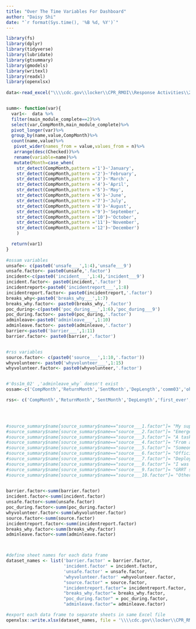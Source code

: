 ---
title: "Over The Time Variables For Dashboard"
author: "Daisy Shi"
date: "`r format(Sys.time(), '%B %d, %Y')`"
---
```{r, output=TRUE,echo=FALSE, warning=FALSE,message=FALSE}
library(fs)
library(dplyr)
library(tidyverse)
library(lubridate)
library(gtsummary)
library(gmodels)
library(writexl)
library(readxl)
library(openxlsx)
 
data<-read_excel("\\\\cdc.gov\\locker\\CPR_RMOI\\Response Activities\\2019 nCoV\\Evaluation Team\\Dashboard\\Data Output\\main_data_dashboard_MostUpdated.xlsx")


summ<- function(var){
  var1<-  data %>% 
  filter(main_module_complete==2)%>%
  select(var,CompMonth,main_module_complete)%>%
  pivot_longer(var)%>%
  group_by(name,value,CompMonth)%>%
  count(name,value)%>%
   pivot_wider(names_from = value,values_from = n)%>%
   arrange(desc(Checked))%>%
   rename(variable=name)%>%
   mutate(Month=case_when(
    str_detect(CompMonth,pattern ='1')~'January',
    str_detect(CompMonth,pattern ='2')~'February',
    str_detect(CompMonth,pattern ='3')~'March',
    str_detect(CompMonth,pattern ='4')~'April',
    str_detect(CompMonth,pattern ='5')~'May',
    str_detect(CompMonth,pattern ='6')~'June',
    str_detect(CompMonth,pattern ='7')~'July',
    str_detect(CompMonth,pattern ='8')~'August',
    str_detect(CompMonth,pattern ='9')~'September',
    str_detect(CompMonth,pattern ='10')~'October',
    str_detect(CompMonth,pattern ='11')~'November',
    str_detect(CompMonth,pattern ='12')~'December')
    )

  return(var1) 
}
  
#ossam variables
unsafe<- c(paste0('unsafe___',1:4),'unsafe___9')
unsafe.factor<- paste0(unsafe,'.factor')
incident<-c(paste0('incident___',1:4),'incident___9')
incident.factor<- paste0(incident,'.factor')
incidentreport<-paste0('incidentreport___',1:8)
incidentreport.factor<- paste0(incidentreport,'.factor')
breaks_why<-paste0('breaks_why___',1:7)
breaks_why.factor<- paste0(breaks_why,'.factor')
poc_during<-c(paste0('poc_during___',1:6),'poc_during___9')
poc_during.factor<- paste0(poc_during,'.factor')
adminleave<-paste0('adminleave___',1:10)
adminleave.factor<- paste0(adminleave,'.factor')
barrier<-paste0('barrier___',1:11)
barrier.factor<- paste0(barrier,'.factor')


#rss variables
source.factor<- c(paste0('source___',1:10,'.factor'))
whyvolunteer<- paste0('whyvolunteer___',1:15)
whyvolunteer.factor<- paste0(whyvolunteer,'.factor')


#'0ss1m_02' ,'adminleave_why` doesn't exist
ossam<-c('CompMonth','ReturnMonth','SentMonth','DepLength','comm03','ohs02','ohs02.factor','ohs03','ra01','ra01.factor',	 'ra02',	 'ra03',	 'predepinfo_eoc',	 'predepinfo_field','workhour','workload',	 'hrs_home','hrs_home.factor',	'pt01','pt01.factor',	 'pt02',	 'pt03',	 'pt04', 'pt05',	 'team02','team02.factor',	 'hlthprep','hlthprep.factor','unsafe_open',	 'exposure',	'exposure.factor', 'incidentaddress',	'incidentaddress.factor', 'stress_overall','stress_overall.factor','stress01.factor',	 'stress01',	 'stress02',	 'stress03',	 'stress04','stress05',	 'stress06',	 'stress07',	 'stress08',	 'healthksa01','healthksa01.factor',	 'healthksa02',	 'healthksa03',	 'healthksa04',	 'healthksa05',	 'healthksa06',	 'healthksa07',	 'ossam01','ossam01.factor','ossam02','ossam02.factor','hlthprep_missing',	 'workhealth',	'workhealth.factor', 'breaks','breaks.factor',	 'breaks_why_other', 'agency01',	'agency01.factor', 'agency02',	 'agency03',	 'agency04', 'appreciated','appreciated.factor', 'adminreject_why',unsafe.factor,unsafe,incident,incident.factor,incidentreport,incidentreport.factor,breaks_why,breaks_why.factor,poc_during,poc_during.factor,adminleave,adminleave.factor,barrier,barrier.factor)

rss<- c('CompMonth','ReturnMonth','SentMonth','DepLength','first_ever','first_ever.factor',	'first_covid','first_covid.factor','first_tf','first_tf.factor',	'approach',	source,	'source_other',	'emercoord',	'timeonresponse',	'extend',whyvolunteer,	whyvolunteer.factor,	'whyvolunteer_other',	'travel_where',	'travel_where.factor',	'travel06','travel06.factor',		'travel05',		'travel05.factor','travel03','travel03.factor',	'travel04','travel04.factor',	'equipserv',	'equip01',	'erf01',	'erf02',	'eq_how',	'eq_rate',	'eq_timely',	'eq_pickup',	'eq_return',	'eq_qul',	'eq_received',	'equip',	'eq_needed',	'eq_requested',	'ppe01',	'ppe02',	'ppe03',	'ppe_issues',	'equip_open',	'notification',	'poc_pre','poc_pre.factor',	'emails01',	'emails02',	'dipl01',	'dipl02',	'dipl03',	'predepinfo_eoc',	'predepinfo_field',	'jobdescr01',	'jobdescr01',	poc_during,	poc_during.factor,'depagain_covid',	barrier,barrier.factor)
 



#source_summary$name[source_summary$name=="source___1.factor"]= "My supervisor"
#source_summary$name[source_summary$name=="source___2.factor"]= "Emergency Coordinator recommended it"
#source_summary$name[source_summary$name=="source___3.factor"]= "A taskforce approached me"
#source_summary$name[source_summary$name=="source___4.factor"]= "From a friend or colleague"
#source_summary$name[source_summary$name=="source___5.factor"]= "Someone in the EOC or taskforce" 
#source_summary$name[source_summary$name=="source___6.factor"]= "Official CDC or EOC email soliciting volunteers"
#source_summary$name[source_summary$name=="source___7.factor"]= "DeployCDC job posting" 
#source_summary$name[source_summary$name=="source___8.factor"]= "I was name requested"
#source_summary$name[source_summary$name=="source___9.factor"]= "GRRT surge management"
#source_summary$name[source_summary$name=="source___10.factor"]= "Other"
 

barrier.factor<-summ(barrier.factor)
incident.factor<-summ(incident.factor)
unsafe.factor<-summ(unsafe.factor)
poc_during.factor<-summ(poc_during.factor)
whyvolunteer.factor<-summ(whyvolunteer.factor)
source.factor<-summ(source.factor)
incidentreport.factor<-summ(incidentreport.factor)
breaks_why.factor<-summ(breaks_why.factor)
adminleave.factor<-summ(adminleave.factor)



#define sheet names for each data frame
dataset_names <- list('barrier.factor' = barrier.factor, 
                      'incident.factor' = incident.factor, 
                      'unsafe.factor' = unsafe.factor,
                      'whyvolunteer.factor' =whyvolunteer.factor,
                      "source.factor" = source.factor,
                      "incidentreport.factor"= incidentreport.factor,
                      "breaks_why.factor"= breaks_why.factor,
                      "poc_during.factor" = poc_during.factor,
                      "adminleave.factor"= adminleave.factor)

#export each data frame to separate sheets in same Excel file
openxlsx::write.xlsx(dataset_names, file = '\\\\cdc.gov\\locker\\CPR_RMOI\\Response Activities\\2019 nCoV\\Evaluation Team\\Dashboard\\OverTheTimeVariables\\OverTheTimeVariables_MostUpdated.xlsx') 


 
 
 
```
